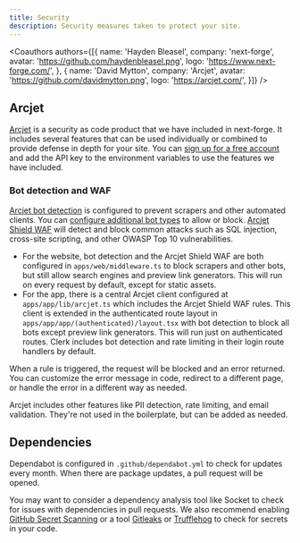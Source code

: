 ```yaml
---
title: Security
description: Security measures taken to protect your site.
---
```


<Coauthors authors={[{
  name: 'Hayden Bleasel',
  company: 'next-forge',
  avatar: 'https://github.com/haydenbleasel.png',
  logo: 'https://www.next-forge.com/',
}, {
  name: 'David Mytton',
  company: 'Arcjet',
  avatar: 'https://github.com/davidmytton.png',
  logo: 'https://arcjet.com/',
}]} />


## Arcjet

[Arcjet](https://arcjet.com/) is a security as code product that we have included in next-forge. It includes several features that can be used individually or combined to provide defense in depth for your site. You can [sign up for a free account](https://arcjet.com/) and add the API key to the environment variables to use the features we have included.

### Bot detection and WAF

[Arcjet bot detection](https://docs.arcjet.com/bot-protection/concepts) is configured to prevent scrapers and other automated clients. You can [configure additional bot types](https://docs.arcjet.com/bot-protection/identifying-bots) to allow or block. [Arcjet Shield WAF](https://docs.arcjet.com/shield/concepts) will detect and block common attacks such as SQL injection, cross-site scripting, and other OWASP Top 10 vulnerabilities.

- For the website, bot detection and the Arcjet Shield WAF are both configured in `apps/web/middleware.ts` to block scrapers and other bots, but still allow search engines and preview link generators. This will run on every request by default, except for static assets.
- For the app, there is a central Arcjet client configured at `apps/app/lib/arcjet.ts` which includes the Arcjet Shield WAF rules. This client is extended in the authenticated route layout in `apps/app/app/(authenticated)/layout.tsx` with bot detection to block all bots except preview link generators. This will run just on authenticated routes. Clerk includes bot detection and rate limiting in their login route handlers by default.

When a rule is triggered, the request will be blocked and an error returned. You can customize the error message in code, redirect to a different page, or handle the error in a different way as needed.

Arcjet includes other features like PII detection, rate limiting, and email validation. They're not used in the boilerplate, but can be added as needed.

## Dependencies

Dependabot is configured in `.github/dependabot.yml` to check for updates every month. When there are package updates, a pull request will be opened.

You may want to consider a dependency analysis tool like Socket to check for issues with dependencies in pull requests. We also recommend enabling [GitHub Secret Scanning](https://docs.github.com/en/code-security/secret-scanning/introduction/about-secret-scanning) or a tool [Gitleaks](https://github.com/gitleaks/gitleaks) or [Trufflehog](https://github.com/trufflesecurity/trufflehog) to check for secrets in your code.